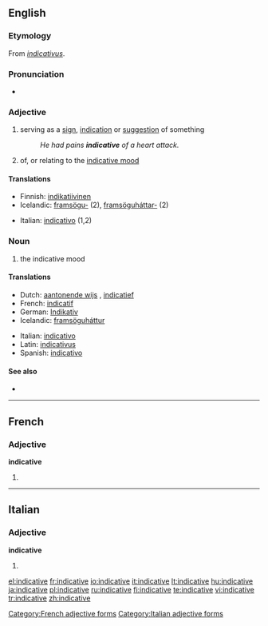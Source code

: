 ==English==

===Etymology===
From {{etyl|la}} ''[[indicativus]]''.

===Pronunciation===
* {{a|US}} {{IPA|/ɪnˈdɪk.ə.tɪv/}}

===Adjective===
{{en-adj}}

# serving as a [[sign]], [[indication]] or [[suggestion]] of something
#: ''He had pains '''indicative''' of a heart attack.''
# {{grammar}} of, or relating to the [[indicative mood]]

====Translations====
{{trans-top|serving as a sign}}
* Finnish: [[indikatiivinen]]
* Icelandic: [[framsögu-]] (2), [[framsöguháttar-]] (2)
{{trans-mid}}
* Italian: [[indicativo]] (1,2)
{{trans-bottom}}

===Noun===
{{en-noun|-}}

# {{grammar}} the indicative mood

====Translations====
{{trans-top|the indicative mood}}
* Dutch: [[aantonende wijs]] {{m}}, [[indicatief]] {{m}}
* French: [[indicatif]] {{m}}
* German: [[Indikativ]] {{m}}
* Icelandic: [[framsöguháttur]] {{m}}
{{trans-mid}}
* Italian: [[indicativo]] {{m}}
* Latin: [[indicativus]]
* Spanish: [[indicativo]]
{{trans-bottom}}

====See also====
* {{projectlinks
|wikipedia}}

----

==French==

===Adjective===
'''indicative'''

# {{feminine of|indicatif}}

[[Category:French adjective forms]]

----

==Italian==

===Adjective===
'''indicative''' {{p}}

# {{feminine of|indicativo#Adjective|indicativo}}

[[Category:Italian adjective forms]]

[[el:indicative]]
[[fr:indicative]]
[[io:indicative]]
[[it:indicative]]
[[lt:indicative]]
[[hu:indicative]]
[[ja:indicative]]
[[pl:indicative]]
[[ru:indicative]]
[[fi:indicative]]
[[te:indicative]]
[[vi:indicative]]
[[tr:indicative]]
[[zh:indicative]]